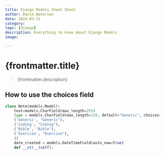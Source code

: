 ```yaml
---
title: Django Models Cheat Sheet
author: David Waterson
date: 2024-03-31
category:
tags: [django]
description: Everything to know about Django Models 
image: 

---
```

# {frontmatter.title}
> {frontmatter.description}
## How to use the choices field

```python
class Note(models.Model):
    text=models.CharField(max_length=255)
    type = models.CharField(max_length=128, default="Generic", choices=(
    ('Generic', "Generic"),
    ('Coding', "Coding"),
    ('Bible', "Bible"),
    ('Exercise', "Exercise"),
    ))
    date_created = models.DateTimeField(auto_now=True)
    def __str__(self):
```

